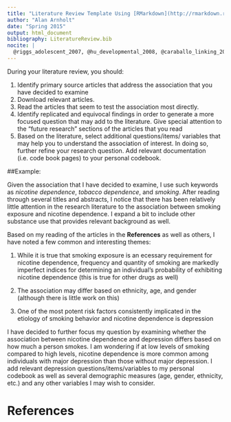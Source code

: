 ```yaml
---
title: "Literature Review Template Using [RMarkdown](http://rmarkdown.rstudio.com) and [Zotero](www.zotero.org)"
author: "Alan Arnholt"
date: "Spring 2015"
output: html_document
bibliography: LiteratureReview.bib
nocite: |  
  @riggs_adolescent_2007, @hu_developmental_2008, @caraballo_linking_2009, @rose_nicotine_2010, @van_de_ven_patterns_2010, @chen_relationships_1997, @dierker_association_2007, @dierker_importance_2008
---
```


During your literature review, you should:

1. Identify primary source articles that address the association that you have decided to examine
2. Download relevant articles.
3. Read the articles that seem to test the association most directly.
4. Identify replicated and equivocal findings in order to generate a more focused question that may add to the literature. Give special attention to the “future research” sections of the articles that you read
5. Based on the literature, select additional questions/items/ variables that may help you to understand the association of interest. In doing so, further refine your research question. Add relevant documentation (i.e. code book pages) to your personal codebook.

##Example:

Given the association that I have decided to examine, I use such keywords as _nicotine dependence_, _tobacco dependence_, and _smoking_. After reading through several titles and abstracts, I notice that there has been relatively little attention in the research literature to the association between smoking exposure and nicotine dependence. I expand a bit to include other substance use that provides relevant background as well.

Based on my reading of the articles in the **References** as well as others, I have noted a few common and interesting themes:

1. While it is true that smoking exposure is an ecessary requirement for nicotine dependence, frequency and quantity of smoking are markedly imperfect indices for determining an individual’s probability of exhibiting nicotine dependence (this is true for other drugs as well)

2. The association may differ based on ethnicity, age, and gender (although there is little work on this)

3. One of the most potent risk factors consistently implicated in the etiology of smoking behavior and nicotine dependence is depression


I have decided to further focus my question by examining whether the association between nicotine dependence and depression differs based on how much a person smokes. I am wondering if at low levels of smoking compared to high levels, nicotine dependence is more common among individuals with major depression than those without major depression.  I add relevant depression questions/items/variables to my personal codebook as well as several demographic measures (age, gender, ethnicity, etc.) and any other variables I may wish to consider.


# References
